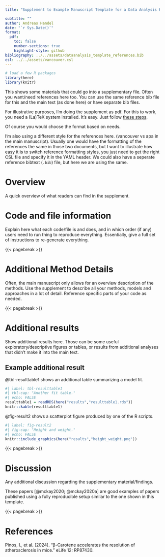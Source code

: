 ```yaml
---
title: "Supplement to Example Manuscript Template for a Data Analysis Project"

subtitle: ""
author: Andreas Handel
date: "`r Sys.Date()`"
format:
  pdf:
    toc: false
    number-sections: true
    highlight-style: github
bibliography: ../../assets/dataanalysis_template_references.bib
csl: ../../assets/vancouver.csl
---
```



```r
# load a few R packages
library(here)
library(knitr)
```




This shows some materials that could go into a supplementary file. Often you want/need references here too. You can use the same reference bib file for this and the main text (as done here) or have separate bib files.

For illustrative purposes, I'm doing the supplement as pdf. For this to work, you need a (La)TeX system installed. It's easy. Just follow [these steps](https://quarto.org/docs/output-formats/pdf-basics.html).

Of course you would choose the format based on needs.

I'm also using a different style for the references here. (vancouver vs apa in the main manuscript). Usually one would have the formatting of the references the same in those two documents, but I want to illustrate how easy it is to switch reference formatting styles, you just need to get the right CSL file and specify it in the YAML header. We could also have a seperate reference bibtext (`.bib`) file, but here we are using the same.

# Overview

A quick overview of what readers can find in the supplement.


# Code and file information

Explain here what each code/file is and does, and in which order (if any) users need to run thing to reproduce everything.
Essentially, give a full set of instructions to re-generate everything.


{{< pagebreak >}}


# Additional Method Details

Often, the main manuscript only allows for an overview description of the methods. Use the supplement to describe all your methods, models and approaches in a lot of detail. Reference specific parts of your code as needed.

{{< pagebreak >}}


# Additional results

Show additional results here. Those can be some useful exploratory/descriptive figures or tables, or results from additional analyses that didn't make it into the main text.


## Example additional result


@tbl-resulttable1 shows an additional table summarizing a model fit.

```r
#| label: tbl-resulttable1
#| tbl-cap: "Another fit table."
#| echo: FALSE
resulttable1 = readRDS(here("results","resulttable1.rds"))
knitr::kable(resulttable1)
```



@fig-result2 shows a scatterplot figure produced by one of the R scripts.


```r
#| label: fig-result2
#| fig-cap: "Height and weight."
#| echo: FALSE
knitr::include_graphics(here("results","height_weight.png"))
```


{{< pagebreak >}}


# Discussion

Any additional discussion regarding the supplementary material/findings.

These papers [@mckay2020; @mckay2020a] are good examples of papers published using a fully reproducible setup similar to the one shown in this template. 

{{< pagebreak >}}


# References

Pinos, I., et al. (2024). "β-Carotene accelerates the resolution of atherosclerosis in mice." eLife 12: RP87430.

